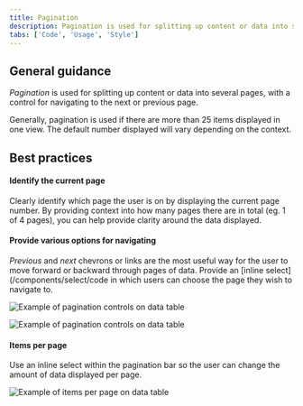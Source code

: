 ```yaml
---
title: Pagination
description: Pagination is used for splitting up content or data into several pages, with a control for navigating to the next or previous page.
tabs: ['Code', 'Usage', 'Style']
---
```


## General guidance

_Pagination_ is used for splitting up content or data into several pages, with a control for navigating to the next or previous page.

Generally, pagination is used if there are more than 25 items displayed in one view. The default number displayed will vary depending on the context.

## Best practices

#### Identify the current page

Clearly identify which page the user is on by displaying the current page number. By providing context into how many pages there are in total (eg. 1 of 4 pages), you can help provide clarity around the data displayed.

#### Provide various options for navigating

_Previous_ and _next_ chevrons or links are the most useful way for the user to move forward or backward through pages of data. Provide an [inline select](/components/select/code in which users can choose the page they wish to navigate to.

<Row>
<Column colLg={8}>

![Example of pagination controls on data table](images/pagination-usage-1.png)

</Column>
</Row>

<Row>
<Column colLg={8}>

![Example of pagination controls on data table](images/pagination-usage-1.png)

</Column>
</Row>

#### Items per page

Use an inline select within the pagination bar so the user can change the amount of data displayed per page.

<Row>
<Column colLg={8}>

![Example of items per page on data table](images/pagination-usage-2.png)

</Column>
</Row>
